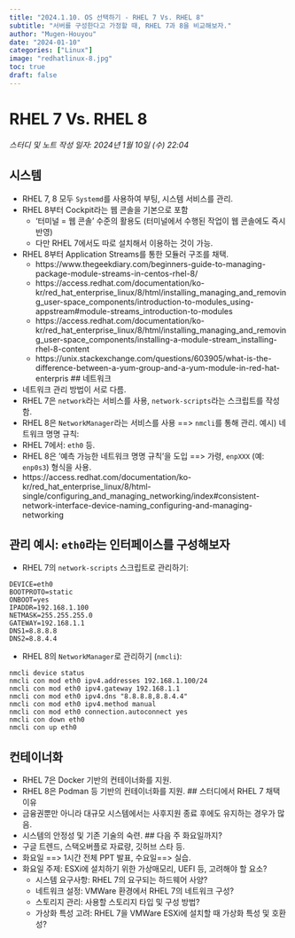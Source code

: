 ```yaml
---
title: "2024.1.10. OS 선택하기 - RHEL 7 Vs. RHEL 8"
subtitle: "서버를 구성한다고 가정할 때, RHEL 7과 8을 비교해보자."
author: "Mugen-Houyou"
date: "2024-01-10"
categories: ["Linux"]
image: "redhatlinux-8.jpg"
toc: true
draft: false
---
```


# RHEL 7 Vs. RHEL 8

*스터디 및 노트 작성 일자: 2024년 1월 10일 (수) 22:04*

## 시스템 
- RHEL 7, 8 모두 `Systemd`를 사용하여 부팅, 시스템 서비스를 관리.
- RHEL 8부터 Cockpit라는 웹 콘솔을 기본으로 포함
	- '터미널 = 웹 콘솔' 수준의 활용도 (터미널에서 수행된 작업이 웹 콘솔에도 즉시 반영)
	- 다만 RHEL 7에서도 따로 설치해서 이용하는 것이 가능.
- RHEL 8부터 Application Streams를 통한 모듈러 구조를 채택.
	- https://www.thegeekdiary.com/beginners-guide-to-managing-package-module-streams-in-centos-rhel-8/
	- https://access.redhat.com/documentation/ko-kr/red_hat_enterprise_linux/8/html/installing_managing_and_removing_user-space_components/introduction-to-modules_using-appstream#module-streams_introduction-to-modules
	- https://access.redhat.com/documentation/ko-kr/red_hat_enterprise_linux/8/html/installing_managing_and_removing_user-space_components/installing-a-module-stream_installing-rhel-8-content
	- https://unix.stackexchange.com/questions/603905/what-is-the-difference-between-a-yum-group-and-a-yum-module-in-red-hat-enterpris
## 네트워크
- 네트워크 관리 방법이 서로 다름.
- RHEL 7은 `network`라는 서비스를 사용, `network-scripts`라는 스크립트를 작성함.
- RHEL 8은 `NetworkManager`라는 서비스를 사용 ==> `nmcli`를 통해 관리.
예시) 네트워크 명명 규칙:
 - RHEL 7에서: `eth0` 등.
 - RHEL 8은 '예측 가능한 네트워크 명명 규칙'을 도입 ==> 가령, `enpXXX` (예: `enp0s3`) 형식을 사용.
 - https://access.redhat.com/documentation/ko-kr/red_hat_enterprise_linux/8/html-single/configuring_and_managing_networking/index#consistent-network-interface-device-naming_configuring-and-managing-networking

## 관리 예시: `eth0`라는 인터페이스를 구성해보자
- RHEL 7의 `network-scripts` 스크립트로 관리하기:
``` 
DEVICE=eth0
BOOTPROTO=static
ONBOOT=yes
IPADDR=192.168.1.100
NETMASK=255.255.255.0
GATEWAY=192.168.1.1
DNS1=8.8.8.8
DNS2=8.8.4.4
```
- RHEL 8의 `NetworkManager`로 관리하기 (`nmcli`):
``` 
nmcli device status
nmcli con mod eth0 ipv4.addresses 192.168.1.100/24
nmcli con mod eth0 ipv4.gateway 192.168.1.1
nmcli con mod eth0 ipv4.dns "8.8.8.8,8.8.4.4"
nmcli con mod eth0 ipv4.method manual
nmcli con mod eth0 connection.autoconnect yes
nmcli con down eth0
nmcli con up eth0
```
## 컨테이너화
- RHEL 7은 Docker 기반의 컨테이너화를 지원.
- RHEL 8은 Podman 등 기반의 컨테이너화를 지원.
## 스터디에서 RHEL 7 채택 이유
- 금융권뿐만 아니라 대규모 시스템에서는 사후지원 종료 후에도 유지하는 경우가 많음.
- 시스템의 안정성 및 기존 기술의 숙련.
## 다음 주 화요일까지?
* 구글 트렌드, 스택오버플로 자료량, 깃허브 스타 등.
* 화요일 ==> 1시간 전체 PPT 발표, 수요일==> 실습.
* 화요일 주제: ESXi에 설치하기 위한 가상매모리, UEFI 등, 고려해야 할 요소?
	* 시스템 요구사항: RHEL 7의 요구되는 하드웨어 사양?
	- 네트워크 설정: VMWare 환경에서 RHEL 7의 네트워크 구성?
	- 스토리지 관리: 사용할 스토리지 타입 및 구성 방법?
	- 가상화 특성 고려: RHEL 7을 VMWare ESXi에 설치할 때 가상화 특성 및 호환성?